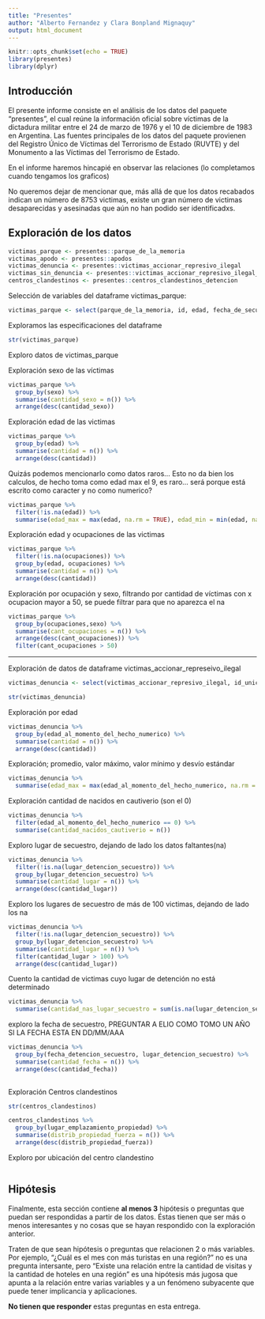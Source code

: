 ```yaml
---
title: "Presentes"
author: "Alberto Fernandez y Clara Bonpland Mignaquy"
output: html_document
---
```



```r
knitr::opts_chunk$set(echo = TRUE)
library(presentes)
library(dplyr)
```

## Introducción

El presente informe consiste en el análisis de los datos del paquete "presentes", el cual reúne la información oficial sobre víctimas de la dictadura militar entre el 24 de marzo de 1976 y el 10 de diciembre de 1983 en Argentina. 
Las fuentes principales de los datos del paquete provienen del Registro Único de Víctimas del Terrorismo de Estado (RUVTE) y del Monumento a las Víctimas del Terrorismo de Estado. 

En el informe haremos hincapié en observar las relaciones  (lo completamos cuando tengamos los graficos)

No queremos dejar de mencionar que, más allá de que los datos recabados indican un número de 8753 victimas, existe un gran número de victimas desaparecidas y asesinadas que aún no han podido ser identificadxs.


## Exploración de los datos

```r
victimas_parque <- presentes::parque_de_la_memoria
victimas_apodo <- presentes::apodos
victimas_denuncia <- presentes::victimas_accionar_represivo_ilegal
victimas_sin_denuncia <- presentes::victimas_accionar_represivo_ilegal_sin_denuncia_formal
centros_clandestinos <- presentes::centros_clandestinos_detencion

```


Selección de variables del dataframe victimas_parque:
```r
victimas_parque <- select(parque_de_la_memoria, id, edad, fecha_de_secuestro, lugar_de_secuestro, ocupaciones, sexo)
```
Exploramos las especificaciones del dataframe
```r
str(victimas_parque)
```


Exploro datos de victimas_parque

Exploración sexo de las víctimas
```r
victimas_parque %>% 
  group_by(sexo) %>% 
  summarise(cantidad_sexo = n()) %>% 
  arrange(desc(cantidad_sexo))
```
Exploración edad de las victimas
```r
victimas_parque %>% 
  group_by(edad) %>% 
  summarise(cantidad = n()) %>% 
  arrange(desc(cantidad))
```

Quizás podemos mencionarlo como datos raros...
Esto no da bien los calculos, de hecho toma como edad max el 9, es raro... será porque está escrito como caracter y no como numerico?
```r
victimas_parque %>%
  filter(!is.na(edad)) %>% 
  summarise(edad_max = max(edad, na.rm = TRUE), edad_min = min(edad, na.rm = TRUE), edad_media = mean(edad, na.rm = TRUE), edad_sd = sd(edad, na.rm = TRUE))
```


Exploración edad y ocupaciones de las victimas
```r
victimas_parque %>%
  filter(!is.na(ocupaciones)) %>% 
  group_by(edad, ocupaciones) %>% 
  summarise(cantidad = n()) %>% 
  arrange(desc(cantidad))
```


Exploración por ocupación y sexo, filtrando por cantidad de víctimas con x ocupacion mayor a 50, se puede filtrar para que no aparezca el na
```r
victimas_parque %>% 
  group_by(ocupaciones,sexo) %>% 
  summarise(cant_ocupaciones = n()) %>% 
  arrange(desc(cant_ocupaciones)) %>% 
  filter(cant_ocupaciones > 50) 
```


----

Exploración de datos de dataframe victimas_accionar_represeivo_ilegal
```r
victimas_denuncia <- select(victimas_accionar_represivo_ilegal, id_unico_ruvte, edad_al_momento_del_hecho_numerico, fecha_detencion_secuestro, lugar_detencion_secuestro,provincia_nacimiento, tipificacion_ruvte)
```

```r
str(victimas_denuncia)
```
Exploración por edad
```r
victimas_denuncia %>% 
  group_by(edad_al_momento_del_hecho_numerico) %>% 
  summarise(cantidad = n()) %>% 
  arrange(desc(cantidad))
```
Exploración; promedio, valor máximo, valor mínimo y desvío estándar
```r
victimas_denuncia %>% 
  summarise(edad_max = max(edad_al_momento_del_hecho_numerico, na.rm = TRUE), edad_min = min(edad_al_momento_del_hecho_numerico, na.rm = TRUE), edad_media = mean(edad_al_momento_del_hecho_numerico, na.rm = TRUE), edad_sd = sd(edad_al_momento_del_hecho_numerico, na.rm = TRUE))
```
Exploración cantidad de nacidos en cautiverio (son el 0)
```r
victimas_denuncia %>% 
  filter(edad_al_momento_del_hecho_numerico == 0) %>% 
  summarise(cantidad_nacidos_cautiverio = n())
```


Exploro lugar de secuestro, dejando de lado los datos faltantes(na)
```r
victimas_denuncia %>% 
  filter(!is.na(lugar_detencion_secuestro)) %>% 
  group_by(lugar_detencion_secuestro) %>% 
  summarise(cantidad_lugar = n()) %>% 
  arrange(desc(cantidad_lugar)) 
```
Exploro los lugares de secuestro de más de 100 victimas, dejando de lado los na
```r
victimas_denuncia %>% 
  filter(!is.na(lugar_detencion_secuestro)) %>% 
  group_by(lugar_detencion_secuestro) %>% 
  summarise(cantidad_lugar = n()) %>% 
  filter(cantidad_lugar > 100) %>% 
  arrange(desc(cantidad_lugar)) 
```

Cuento la cantidad de victimas cuyo lugar de detención no está determinado
```r
victimas_denuncia %>% 
  summarise(cantidad_nas_lugar_secuestro = sum(is.na(lugar_detencion_secuestro)))
```
exploro la fecha de secuestro, PREGUNTAR A ELIO COMO TOMO UN AÑO SI LA FECHA ESTA EN DD/MM/AAA
```r
victimas_denuncia %>% 
  group_by(fecha_detencion_secuestro, lugar_detencion_secuestro) %>% 
  summarise(cantidad_fecha = n()) %>% 
  arrange(desc(cantidad_fecha))
  
```

Exploración Centros clandestinos
```r
str(centros_clandestinos)
```
```r
centros_clandestinos %>%
  group_by(lugar_emplazamiento_propiedad) %>% 
  summarise(distrib_propiedad_fuerza = n()) %>% 
  arrange(desc(distrib_propiedad_fuerza))
```
Exploro por ubicación del centro clandestino
```r

```







## Hipótesis

Finalmente, esta sección contiene **al menos 3** hipótesis o preguntas que puedan ser respondidas a partir de los datos.
Éstas tienen que ser más o menos interesantes y no cosas que se hayan respondido con la exploración anterior.

Traten de que sean hipótesis o preguntas que relacionen 2 o más variables.
Por ejemplo, "¿Cuál es el mes con más turistas en una región?" no es una pregunta intersante, pero "Existe una relación entre la cantidad de visitas y la cantidad de hoteles en una región" es una hipótesis más jugosa que apunta a la relación entre varias variables y a un fenómeno subyacente que puede tener implicancia y aplicaciones.

**No tienen que responder** estas preguntas en esta entrega.
